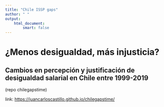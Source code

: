 ```yaml
---
title: "Chile ISSP gaps"
author: " "
output:
    html_document:
        smart: false
---
```


# ¿Menos desigualdad, más injusticia?
## Cambios en percepción y justificación de desigualdad salarial en Chile entre 1999-2019

(repo chilegapstime)

link: [https://juancarloscastillo.github.io/chilegapstime/](https://juancarloscastillo.github.io/chilegapstime/)
